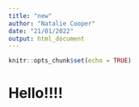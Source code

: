```yaml
---
title: "new"
author: "Natalie Cooper"
date: "21/01/2022"
output: html_document
---
```


```r
knitr::opts_chunk$set(echo = TRUE)
```

# Hello!!!!